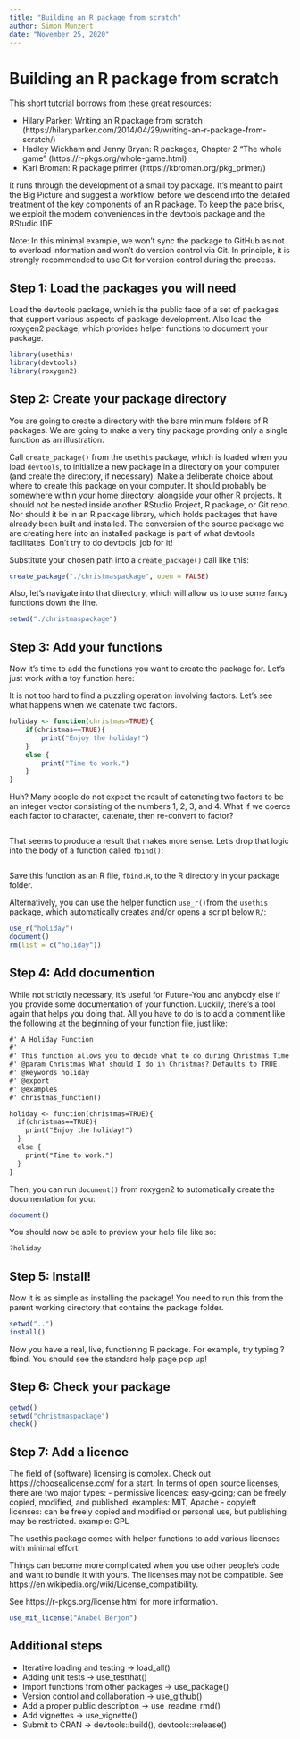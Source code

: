 ```yaml
---
title: "Building an R package from scratch"
author: Simon Munzert
date: "November 25, 2020"
---
```



# Building an R package from scratch

This short tutorial borrows from these great resources:

- Hilary Parker: Writing an R package from scratch (https://hilaryparker.com/2014/04/29/writing-an-r-package-from-scratch/)
- Hadley Wickham and Jenny Bryan: R packages, Chapter 2 "The whole game" (https://r-pkgs.org/whole-game.html) 
- Karl Broman: R package primer (https://kbroman.org/pkg_primer/)

It runs through the development of a small toy package. It's meant to paint the Big Picture and suggest a workflow, before we descend into the detailed treatment of the key components of an R package. To keep the pace brisk, we exploit the modern conveniences in the devtools package and the RStudio IDE. 

Note: In this minimal example, we won't sync the package to GitHub as not to overload information and won't do version control via Git. In principle, it is strongly recommended to use Git for version control during the process.


## Step 1: Load the packages you will need

Load the devtools package, which is the public face of a set of packages that support various aspects of package development. Also load the roxygen2 package, which provides helper functions to document your package.

```r
library(usethis)
library(devtools)
library(roxygen2)
```


## Step 2: Create your package directory

You are going to create a directory with the bare minimum folders of R packages. We are going to make a very tiny package provding only a single function as an illustration.

Call `create_package()` from the `usethis` package, which is loaded when you load `devtools`, to initialize a new package in a directory on your computer (and create the directory, if necessary). Make a deliberate choice about where to create this package on your computer. It should probably be somewhere within your home directory, alongside your other R projects. It should not be nested inside another RStudio Project, R package, or Git repo. Nor should it be in an R package library, which holds packages that have already been built and installed. The conversion of the source package we are creating here into an installed package is part of what devtools facilitates. Don't try to do devtools' job for it! 

Substitute your chosen path into a `create_package()` call like this:

```r
create_package("./christmaspackage", open = FALSE)
```

Also, let's navigate into that directory, which will allow us to use some fancy functions down the line.

```r
setwd("./christmaspackage")
```



## Step 3: Add your functions

Now it's time to add the functions you want to create the package for. Let's just work with a toy function here:

It is not too hard to find a puzzling operation involving factors. Let's see what happens when we catenate two factors.

```r
holiday <- function(christmas=TRUE){
    if(christmas==TRUE){
        print("Enjoy the holiday!")
    }
    else {
        print("Time to work.")
    }
}
```

Huh? Many people do not expect the result of catenating two factors to be an integer vector consisting of the numbers 1, 2, 3, and 4. What if we coerce each factor to character, catenate, then re-convert to factor?

```r

```

That seems to produce a result that makes more sense. Let's drop that logic into the body of a function called `fbind()`:

```r
```

Save this function as an R file, `fbind.R`, to the R directory in your package folder.

Alternatively, you can use the helper function `use_r()`from the `usethis` package, which automatically creates and/or opens a script below `R/`: 

```r
use_r("holiday")
document()
rm(list = c("holiday"))

```



## Step 4: Add documention

While not strictly necessary, it's useful for Future-You and anybody else if you provide some documentation of your function. Luckily, there's a tool again that helps you doing that. All you have to do is to add a comment like the following at the beginning of your function file, just like:

```txt

#' A Holiday Function
#'
#' This function allows you to decide what to do during Christmas Time
#' @param Christmas What should I do in Christmas? Defaults to TRUE.
#' @keywords holiday
#' @export
#' @examples
#' christmas_function()

holiday <- function(christmas=TRUE){
  if(christmas==TRUE){
    print("Enjoy the holiday!")
  }
  else {
    print("Time to work.")
  }
}

```

Then, you can run `document()` from roxygen2 to automatically create the documentation for you:

```r
document()
```

You should now be able to preview your help file like so:

```r
?holiday
```


## Step 5: Install!

Now it is as simple as installing the package! You need to run this from the parent working directory that contains the package folder.

```r
setwd("..")
install()
```

Now you have a real, live, functioning R package. For example, try typing ?fbind. You should see the standard help page pop up!


## Step 6: Check your package

```r
getwd()
setwd("christmaspackage")
check()
```

## Step 7: Add a licence

The field of (software) licensing is complex. Check out https://choosealicense.com/ for a start.
In terms of open source licenses, there are two major types:
	- permissive licences: easy-going; can be freely copied, modified, and published. examples: MIT, Apache
	- copyleft licenses: can be freely copied and modified or personal use, but publishing may be restricted. example: GPL

The usethis package comes with helper functions to add various licenses with minimal effort.

Things can become more complicated when you use other people's code and want to bundle it with yours. The licenses may not be compatible. See https://en.wikipedia.org/wiki/License_compatibility. 

See https://r-pkgs.org/license.html for more information.

```r
use_mit_license("Anabel Berjon")
```

## Additional steps

- Iterative loading and testing -> load_all()
- Adding unit tests -> use_testthat()
- Import functions from other packages -> use_package()
- Version control and collaboration -> use_github()
- Add a proper public description -> use_readme_rmd()
- Add vignettes -> use_vignette()
- Submit to CRAN -> devtools::build(), devtools::release()


